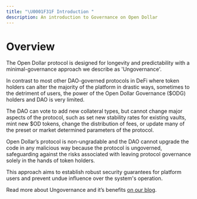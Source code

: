 ```yaml
---
title: "\U0001F31F Introduction "
description: An introduction to Governance on Open Dollar
---
```


# Overview

The Open Dollar protocol is designed for longevity and predictability with a minimal-governance approach we describe as 'Ungovernance'.

In contrast to most other DAO-governed protocols in DeFi where token holders can alter the majority of the platform in drastic ways, sometimes to the detriment of users, the power of the Open Dollar Governance ($ODG) holders and DAO is very limited.

The DAO can vote to add new collateral types, but cannot change major aspects of the protocol, such as set new stability rates for existing vaults, mint new $OD tokens, change the distribution of fees, or update many of the preset or market determined parameters of the protocol.

Open Dollar’s protocol is non-ungradable and the DAO cannot upgrade the code in any malicious way because the protocol is ungoverned, safeguarding against the risks associated with leaving protocol governance solely in the hands of token holders.

This approach aims to establish robust security guarantees for platform users and prevent undue influence over the system's operation.

Read more about Ungovernance and it’s benefits [on our blog](https://mirror.xyz/0x8a81CEeb0a12998616F1aB932cDbc941F0d539E9/hOuSqMOx6rtkLV5pY1KcM4B0k_7UmEDRnE8D91N6jLA).

